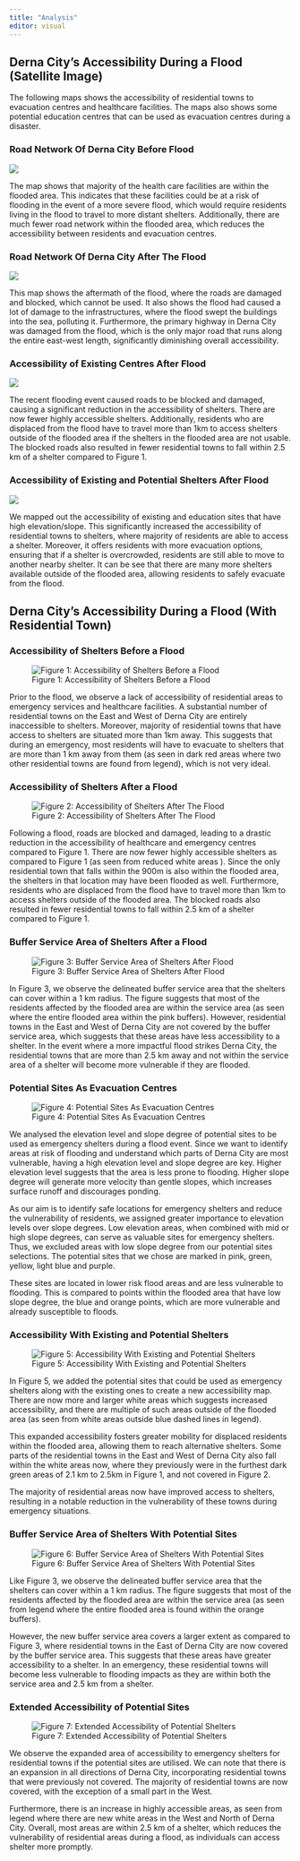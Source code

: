 ```yaml
---
title: "Analysis"
editor: visual
---
```


## Derna City's Accessibility During a Flood (Satellite Image)

The following maps shows the accessibility of residential towns to evacuation centres and healthcare facilities. The maps also shows some potential education centres that can be used as evacuation centres during a disaster.

### Road Network Of Derna City Before Flood

![](images/Road%20network%20with%20shelters%20before%20flood.png)

The map shows that majority of the health care facilities are within the flooded area. This indicates that these facilities could be at a risk of flooding in the event of a more severe flood, which would require residents living in the flood to travel to more distant shelters. Additionally, there are much fewer road network within the flooded area, which reduces the accessibility between residents and evacuation centres.

### Road Network Of Derna City After The Flood

![](images/Road%20network%20with%20shelters%20after%20flood.png)

This map shows the aftermath of the flood, where the roads are damaged and blocked, which cannot be used. It also shows the flood had caused a lot of damage to the infrastructures, where the flood swept the buildings into the sea, polluting it. Furthermore, the primary highway in Derna City was damaged from the flood, which is the only major road that runs along the entire east-west length, significantly diminishing overall accessibility.

### Accessibility of Existing Centres After Flood

![](images/Accessibility%20Current%20After%20Flood.png)

The recent flooding event caused roads to be blocked and damaged, causing a significant reduction in the accessibility of shelters. There are now fewer highly accessible shelters. Additionally, residents who are displaced from the flood have to travel more than 1km to access shelters outside of the flooded area if the shelters in the flooded area are not usable. The blocked roads also resulted in fewer residential towns to fall within 2.5 km of a shelter compared to Figure 1.

### Accessibility of Existing and Potential Shelters After Flood

![](images/Accessibility%20w%20potential%20centres.png)

We mapped out the accessibility of existing and education sites that have high elevation/slope. This significantly increased the accessibility of residential towns to shelters, where majority of residents are able to access a shelter. Moreover, it offers residents with more evacuation options, ensuring that if a shelter is overcrowded, residents are still able to move to another nearby shelter. It can be see that there are many more shelters available outside of the flooded area, allowing residents to safely evacuate from the flood.

## Derna City's Accessibility During a Flood (With Residential Town)

### Accessibility of Shelters Before a Flood

![Figure 1: Accessibility of Shelters Before a Flood](images/access_before.png "Figure 1: Accessibility of Shelters Before The Flood")

Prior to the flood, we observe a lack of accessibility of residential areas to emergency services and healthcare facilities. A substantial number of residential towns on the East and West of Derna City are entirely inaccessible to shelters. Moreover, majority of residential towns that have access to shelters are situated more than 1km away. This suggests that during an emergency, most residents will have to evacuate to shelters that are more than 1 km away from them (as seen in dark red areas where two other residential towns are found from legend), which is not very ideal.

### Accessibility of Shelters After a Flood

![Figure 2: Accessibility of Shelters After The Flood](images/access_map_after_flood.png)

Following a flood, roads are blocked and damaged, leading to a drastic reduction in the accessibility of healthcare and emergency centres compared to Figure 1. There are now fewer highly accessible shelters as compared to Figure 1 (as seen from reduced white areas ). Since the only residential town that falls within the 900m is also within the flooded area, the shelters in that location may have been flooded as well. Furthermore, residents who are displaced from the flood have to travel more than 1km to access shelters outside of the flooded area. The blocked roads also resulted in fewer residential towns to fall within 2.5 km of a shelter compared to Figure 1.

### Buffer Service Area of Shelters After a Flood

![Figure 3: Buffer Service Area of Shelters After Flood](images/buffer_after.png)

In Figure 3, we observe the delineated buffer service area that the shelters can cover within a 1 km radius. The figure suggests that most of the residents affected by the flooded area are within the service area (as seen where the entire flooded area within the pink buffers). However, residential towns in the East and West of Derna City are not covered by the buffer service area, which suggests that these areas have less accessibility to a shelter. In the event where a more impactful flood strikes Derna City, the residential towns that are more than 2.5 km away and not within the service area of a shelter will become more vulnerable if they are flooded.

### Potential Sites As Evacuation Centres

![Figure 4: Potential Sites As Evacuation Centres](images/potential_sites_future.png)

We analysed the elevation level and slope degree of potential sites to be used as emergency shelters during a flood event. Since we want to identify areas at risk of flooding and understand which parts of Derna City are most vulnerable, having a high elevation level and slope degree are key. Higher elevation level suggests that the area is less prone to flooding. Higher slope degree will generate more velocity than gentle slopes, which increases surface runoff and discourages ponding.

As our aim is to identify safe locations for emergency shelters and reduce the vulnerability of residents, we assigned greater importance to elevation levels over slope degrees. Low elevation areas, when combined with mid or high slope degrees, can serve as valuable sites for emergency shelters. Thus, we excluded areas with low slope degree from our potential sites selections. The potential sites that we chose are marked in pink, green, yellow, light blue and purple.

These sites are located in lower risk flood areas and are less vulnerable to flooding. This is compared to points within the flooded area that have low slope degree, the blue and orange points, which are more vulnerable and already susceptible to floods.

### Accessibility With Existing and Potential Shelters

![Figure 5: Accessibility With Existing and Potential Shelters](images/map_potential.png)

In Figure 5, we added the potential sites that could be used as emergency shelters along with the existing ones to create a new accessibility map. There are now more and larger white areas which suggests increased accessibility, and there are multiple of such areas outside of the flooded area (as seen from white areas outside blue dashed lines in legend).

This expanded accessibility fosters greater mobility for displaced residents within the flooded area, allowing them to reach alternative shelters. Some parts of the residential towns in the East and West of Derna City also fall within the white areas now, where they previously were in the furthest dark green areas of 2.1 km to 2.5km in Figure 1, and not covered in Figure 2.

The majority of residential areas now have improved access to shelters, resulting in a notable reduction in the vulnerability of these towns during emergency situations.

### Buffer Service Area of Shelters With Potential Sites

![Figure 6: Buffer Service Area of Shelters With Potential Sites](images/buffer_w_potential.png)

Like Figure 3, we observe the delineated buffer service area that the shelters can cover within a 1 km radius. The figure suggests that most of the residents affected by the flooded area are within the service area (as seen from legend where the entire flooded area is found within the orange buffers).

However, the new buffer service area covers a larger extent as compared to Figure 3, where residential towns in the East of Derna City are now covered by the buffer service area. This suggests that these areas have greater accessibility to a shelter. In an emergency, these residential towns will become less vulnerable to flooding impacts as they are within both the service area and 2.5 km from a shelter.

### Extended Accessibility of Potential Sites

![Figure 7: Extended Accessibility of Potential Shelters](images/extended_access_w_potential.png)

We observe the expanded area of accessibility to emergency shelters for residential towns if the potential sites are utilised. We can note that there is an expansion in all directions of Derna City, incorporating residential towns that were previously not covered. The majority of residential towns are now covered, with the exception of a small part in the West.

Furthermore, there is an increase in highly accessible areas, as seen from legend where there are new white areas in the West and North of Derna City. Overall, most areas are within 2.5 km of a shelter, which reduces the vulnerability of residential areas during a flood, as individuals can access shelter more promptly.
